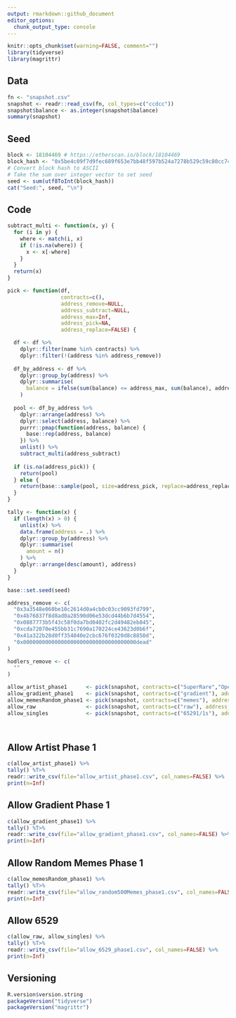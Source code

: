 ```yaml
---
output: rmarkdown::github_document
editor_options: 
  chunk_output_type: console
---
```


<!-- README.md is generated from README.Rmd. Please edit that file -->

```r
knitr::opts_chunk$set(warning=FALSE, comment="")
library(tidyverse)
library(magrittr)
```

## Data
```r
fn <- "snapshot.csv"
snapshot <- readr::read_csv(fn, col_types=c("ccdcc"))
snapshot$balance <- as.integer(snapshot$balance)
summary(snapshot)
```

## Seed
```r
block <- 18104469 # https://etherscan.io/block/18104469
block_hash <- "0x5be4c09f7d9fec689f653e7bb48f597b524a7278b529c59c80cc747b4104988d"
# Convert block hash to ASCII
# Take the sum over integer vector to set seed
seed <- sum(utf8ToInt(block_hash))
cat("Seed:", seed, "\n")
```

## Code
```r
subtract_multi <- function(x, y) {
  for (i in y) {
    where <- match(i, x)
    if (!is.na(where)) {
      x <- x[-where]
    }
  }
  return(x)
}

pick <- function(df,
                 contracts=c(),
                 address_remove=NULL,
                 address_subtract=NULL,
                 address_max=Inf,
                 address_pick=NA,
                 address_replace=FALSE) {

  df <- df %>%
    dplyr::filter(name %in% contracts) %>%
    dplyr::filter(!(address %in% address_remove))
  
  df_by_address <- df %>%
    dplyr::group_by(address) %>%
    dplyr::summarise(
      balance = ifelse(sum(balance) <= address_max, sum(balance), address_max)
    )
  
  pool <- df_by_address %>%
    dplyr::arrange(address) %>%
    dplyr::select(address, balance) %>%
    purrr::pmap(function(address, balance) {
      base::rep(address, balance)
    }) %>%
    unlist() %>%
    subtract_multi(address_subtract)
  
  if (is.na(address_pick)) {
    return(pool)
  } else {
    return(base::sample(pool, size=address_pick, replace=address_replace))
  }
}

tally <- function(x) {
  if (length(x) > 0) {
    unlist(x) %>%
    data.frame(address = .) %>%
    dplyr::group_by(address) %>%
    dplyr::summarise(
      amount = n()
    ) %>%
    dplyr::arrange(desc(amount), address)
  }
}
```

```r
base::set.seed(seed)

address_remove <- c(
  "0x3a3548e060be10c2614d0a4cb0c03cc9093fd799",
  "0x4b76837f8d8ad0a28590d06e53dcd44b6b7d4554",
  "0x0887773b5f43c58f0da7bd0402fc2d49482eb845",
  "0xcda72070e455bb31c7690a170224ce43623d0b6f",
  "0x41a322b28d0ff354040e2cbc676f0320d8c8850d",
  "0x000000000000000000000000000000000000dead"
)

hodlers_remove <- c(
  ""
)

allow_artist_phase1      <- pick(snapshot, contracts=c("SuperRare","OpenSea","MakersPlace","TheChronicles","ArtificialBloomOE","OpenEdition"),address_remove=address_remove,address_max=1)
allow_gradient_phase1    <- pick(snapshot, contracts=c("gradient"), address_max=1)
allow_memesRandom_phase1 <- pick(snapshot, contracts=c("memes"), address_remove=address_remove,address_pick=500,address_max=1)
allow_raw                <- pick(snapshot, contracts=c("raw"), address_remove=address_remove,address_max=1)
allow_singles            <- pick(snapshot, contracts=c("65291/1s"), address_remove=address_remove,address_max=1)




```




## Allow Artist Phase 1
```r
c(allow_artist_phase1) %>%
tally() %T>%
readr::write_csv(file="allow_artist_phase1.csv", col_names=FALSE) %>%
print(n=Inf)
```

## Allow Gradient Phase 1
```r
c(allow_gradient_phase1) %>%
tally() %T>%
readr::write_csv(file="allow_gradient_phase1.csv", col_names=FALSE) %>%
print(n=Inf)
```

## Allow Random Memes Phase 1
```r
c(allow_memesRandom_phase1) %>%
tally() %T>%
readr::write_csv(file="allow_random500Memes_phase1.csv", col_names=FALSE) %>%
print(n=Inf)
```


## Allow 6529
```r
c(allow_raw, allow_singles) %>%
tally() %T>%
readr::write_csv(file="allow_6529_phase1.csv", col_names=FALSE) %>%
print(n=Inf)
```




## Versioning
```r
R.version$version.string
packageVersion("tidyverse")
packageVersion("magrittr")
```
